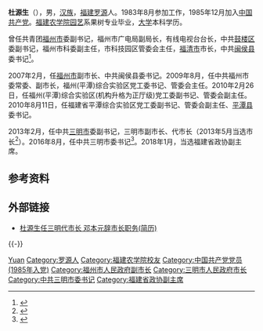 '''杜源生'''（{{bd|1961年|8月|}}），男，[[汉族|汉族]]，[[福建|福建]][[罗源|罗源]]人。1983年8月参加工作，1985年12月加入[[中国共产党|中国共产党]]。[[福建农学院|福建农学院]][[园艺|园艺]]系果树专业毕业，[[大学|大学]]本科学历。

曾任共青团[[福州市|福州市]]委副书记，福州市广电局副局长，有线电视台台长，中共[[鼓楼区_(福州市)|鼓楼区]]委副书记，福州市科委副主任，市科技园区管委会主任，[[福清市|福清市]]市长，中共[[闽侯县|闽侯县]]委书记<ref>{{cite web |url=http://leaders.people.com.cn/n/2013/0222/c58278-20572210.html |language= |title=杜源生同志简历 |publisher=人民网 |date=2013年2月22日 |accessdate= |archive-date=2015年11月17日 |archive-url=https://web.archive.org/web/20151117030508/http://leaders.people.com.cn/n/2013/0222/c58278-20572210.html |dead-url=no }}</ref>。

2007年2月，任[[福州市|福州市]]副市长、中共闽侯县委书记。2009年8月，任中共福州市委常委、副市长，福州(平潭)综合实验区党工委书记、管委会主任。2010年2月26日，任福州(平潭)综合实验区(机构升格为正厅级)党工委副书记、管委会副主任。2010年8月11日，任福建省平潭综合实验区党工委副书记、管委会副主任、[[平潭县|平潭县]]委书记。

2013年2月，任中共[[三明市|三明市]]委副书记，三明市副市长、代市长（2013年5月当选市长<ref>{{cite web |url=http://www.sm.gov.cn/zwgk/zfld/ldqsz/ |language= |title=杜源生市长简历 |publisher=三明市人民政府 |date= |accessdate=2015-11 |deadurl=yes |archiveurl=https://web.archive.org/web/20150316113608/http://www.sm.gov.cn/zwgk/zfld/ldqsz/ |archivedate=2015年3月16日 |df= }}</ref>）。2016年8月，任中共三明市委书记<ref>{{cite web|publisher=澎湃新闻|title=杜源生任福建三明市委书记，邓本元不再担任|accessdate=2016-08-01|url=http://www.thepaper.cn/newsDetail_forward_1507277|archive-date=2019-08-13|archive-url=https://web.archive.org/web/20190813191303/http://www.thepaper.cn/newsDetail_forward_1507277|dead-url=no}}</ref>。2018年1月，当选福建省政协副主席。

== 参考资料 ==
{{reflist}}

== 外部链接 ==
*[http://www.chinadaily.com.cn/hqcj/zxqxb/2013-02-19/content_8295296.html 杜源生任三明代市长 邓本元辞市长职务(简历)] {{Wayback|url=http://www.chinadaily.com.cn/hqcj/zxqxb/2013-02-19/content_8295296.html |date=20160305085944 }}

{{-}}
{{start box}}
{{s-ppo|cpc}}
{{s-before|[[邓本元|邓本元]]}}
{{s-title|[[中国共产党三明市委员会|中国共产党三明市委员会]]书记|2016年8月 - 2019年3月}}
{{s-after|[[林兴禄|林兴禄]]}}
{{s-gov|prc}}
{{s-before|[[邓本元|邓本元]]}}
{{s-title|[[三明市人民政府|三明市人民政府]]市长|2013年2月－2016年8月}}
{{s-after|[[余红胜|余红胜]]}}
{{end box}}
{{福建省领导人}}

{{Authority control}}
{{DEFAULTSORT:Du杜}}
[[Category:杜姓|Yuan]]
[[Category:罗源人|Category:罗源人]]
[[Category:福建农学院校友|Category:福建农学院校友]]
[[Category:中国共产党党员_(1985年入党)|Category:中国共产党党员 (1985年入党)]]
[[Category:福州市人民政府副市长|Category:福州市人民政府副市长]]
[[Category:三明市人民政府市长|Category:三明市人民政府市长]]
[[Category:中共三明市委书记|Category:中共三明市委书记]]
[[Category:福建省政协副主席|Category:福建省政协副主席]]